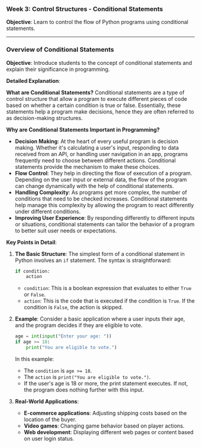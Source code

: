 ### Week 3: Control Structures - Conditional Statements

**Objective**: Learn to control the flow of Python programs using conditional statements.

---

### Overview of Conditional Statements

**Objective**: Introduce students to the concept of conditional statements and explain their significance in programming.

**Detailed Explanation**:

**What are Conditional Statements?**
Conditional statements are a type of control structure that allow a program to execute different pieces of code based on whether a certain condition is true or false. Essentially, these statements help a program make decisions, hence they are often referred to as decision-making structures.

**Why are Conditional Statements Important in Programming?**

-   **Decision Making**: At the heart of every useful program is decision making. Whether it's calculating a user's input, responding to data received from an API, or handling user navigation in an app, programs frequently need to choose between different actions. Conditional statements provide the mechanism to make these choices.
-   **Flow Control**: They help in directing the flow of execution of a program. Depending on the user input or external data, the flow of the program can change dynamically with the help of conditional statements.
-   **Handling Complexity**: As programs get more complex, the number of conditions that need to be checked increases. Conditional statements help manage this complexity by allowing the program to react differently under different conditions.
-   **Improving User Experience**: By responding differently to different inputs or situations, conditional statements can tailor the behavior of a program to better suit user needs or expectations.

**Key Points in Detail**:

1. **The Basic Structure**: The simplest form of a conditional statement in Python involves an `if` statement. The syntax is straightforward:

    ```python
    if condition:
        action
    ```

    - `condition`: This is a boolean expression that evaluates to either `True` or `False`.
    - `action`: This is the code that is executed if the condition is `True`. If the condition is `False`, the action is skipped.

2. **Example**: Consider a basic application where a user inputs their age, and the program decides if they are eligible to vote.

    ```python
    age = int(input("Enter your age: "))
    if age >= 18:
        print("You are eligible to vote.")
    ```

    In this example:

    - The `condition` is `age >= 18`.
    - The `action` is `print("You are eligible to vote.")`.
    - If the user's age is 18 or more, the print statement executes. If not, the program does nothing further with this input.

3. **Real-World Applications**:
    - **E-commerce applications**: Adjusting shipping costs based on the location of the buyer.
    - **Video games**: Changing game behavior based on player actions.
    - **Web development**: Displaying different web pages or content based on user login status.
